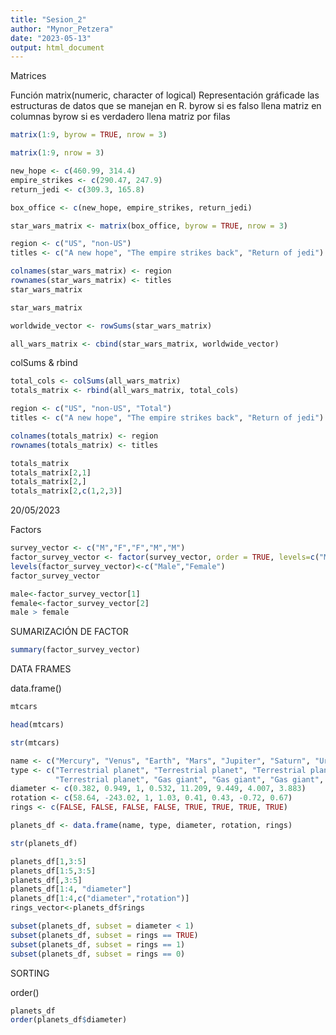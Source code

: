 ```yaml
---
title: "Sesion_2"
author: "Mynor_Petzera"
date: "2023-05-13"
output: html_document
---
```

Matrices

Función matrix(numeric, character of logical)
Representación gráficade las estructuras de datos
que se manejan en R.
byrow si es falso llena matriz en columnas
byrow si es verdadero llena matriz por filas

```r
matrix(1:9, byrow = TRUE, nrow = 3)
```
```r
matrix(1:9, nrow = 3)
```
```r
new_hope <- c(460.99, 314.4)
empire_strikes <- c(290.47, 247.9)
return_jedi <- c(309.3, 165.8)

box_office <- c(new_hope, empire_strikes, return_jedi)

star_wars_matrix <- matrix(box_office, byrow = TRUE, nrow = 3)

region <- c("US", "non-US")
titles <- c("A new hope", "The empire strikes back", "Return of jedi")

colnames(star_wars_matrix) <- region
rownames(star_wars_matrix) <- titles
star_wars_matrix

```
```r
star_wars_matrix

worldwide_vector <- rowSums(star_wars_matrix)

all_wars_matrix <- cbind(star_wars_matrix, worldwide_vector)

```
colSums & rbind

```r
total_cols <- colSums(all_wars_matrix)
totals_matrix <- rbind(all_wars_matrix, total_cols)

region <- c("US", "non-US", "Total")
titles <- c("A new hope", "The empire strikes back", "Return of jedi")

colnames(totals_matrix) <- region
rownames(totals_matrix) <- titles

totals_matrix
totals_matrix[2,1]
totals_matrix[2,]
totals_matrix[2,c(1,2,3)]
```

20/05/2023

Factors

```r
survey_vector <- c("M","F","F","M","M")
factor_survey_vector <- factor(survey_vector, order = TRUE, levels=c("M","F"))
levels(factor_survey_vector)<-c("Male","Female")
factor_survey_vector

male<-factor_survey_vector[1]
female<-factor_survey_vector[2]
male > female

```

SUMARIZACIÓN DE FACTOR

```r
summary(factor_survey_vector)
```

DATA FRAMES

data.frame()

```r
mtcars
```
```r
head(mtcars)
```
```r
str(mtcars)
```
```r
name <- c("Mercury", "Venus", "Earth", "Mars", "Jupiter", "Saturn", "Uranus", "Neptune")
type <- c("Terrestrial planet", "Terrestrial planet", "Terrestrial planet", 
          "Terrestrial planet", "Gas giant", "Gas giant", "Gas giant", "Gas giant")
diameter <- c(0.382, 0.949, 1, 0.532, 11.209, 9.449, 4.007, 3.883)
rotation <- c(58.64, -243.02, 1, 1.03, 0.41, 0.43, -0.72, 0.67)
rings <- c(FALSE, FALSE, FALSE, FALSE, TRUE, TRUE, TRUE, TRUE)

planets_df <- data.frame(name, type, diameter, rotation, rings)
```
```r
str(planets_df)
```
```r
planets_df[1,3:5]
planets_df[1:5,3:5]
planets_df[,3:5]
planets_df[1:4, "diameter"]
planets_df[1:4,c("diameter","rotation")]
rings_vector<-planets_df$rings

subset(planets_df, subset = diameter < 1)
subset(planets_df, subset = rings == TRUE)
subset(planets_df, subset = rings == 1)
subset(planets_df, subset = rings == 0)
```

SORTING

order()

```r
planets_df
order(planets_df$diameter)

```

